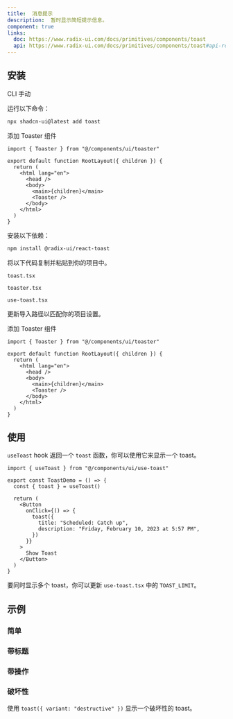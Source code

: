 ```yaml
---
title:  消息提示
description:  暂时显示简短提示信息。
component: true
links:
  doc: https://www.radix-ui.com/docs/primitives/components/toast
  api: https://www.radix-ui.com/docs/primitives/components/toast#api-reference
---
```


<ComponentPreview name="toast-demo" />

## 安装

<Tabs defaultValue="cli">

<TabsList>
  <TabsTrigger value="cli">CLI</TabsTrigger>
  <TabsTrigger value="manual">手动</TabsTrigger>
</TabsList>
<TabsContent value="cli">

<Steps>

<Step>运行以下命令：</Step>

```bash
npx shadcn-ui@latest add toast
```

<Step>添加 Toaster 组件</Step>

```tsx title="app/layout.tsx" {1,9}
import { Toaster } from "@/components/ui/toaster"

export default function RootLayout({ children }) {
  return (
    <html lang="en">
      <head />
      <body>
        <main>{children}</main>
        <Toaster />
      </body>
    </html>
  )
}
```

</Steps>

</TabsContent>

<TabsContent value="manual">

<Steps>

<Step>安装以下依赖：</Step>

```bash
npm install @radix-ui/react-toast
```

<Step>将以下代码复制并粘贴到你的项目中。</Step>

`toast.tsx`

<ComponentSource name="toast" />

`toaster.tsx`

<ComponentSource name="toast" fileName="toaster" />

`use-toast.tsx`

<ComponentSource name="toast" fileName="use-toast" />

<Step>更新导入路径以匹配你的项目设置。</Step>

<Step>添加 Toaster 组件</Step>

```tsx title="app/layout.tsx" {1,9}
import { Toaster } from "@/components/ui/toaster"

export default function RootLayout({ children }) {
  return (
    <html lang="en">
      <head />
      <body>
        <main>{children}</main>
        <Toaster />
      </body>
    </html>
  )
}
```

</Steps>

</TabsContent>

</Tabs>

## 使用

`useToast` hook 返回一个 `toast` 函数，你可以使用它来显示一个 toast。

```tsx
import { useToast } from "@/components/ui/use-toast"
```

```tsx {2,7-10}
export const ToastDemo = () => {
  const { toast } = useToast()

  return (
    <Button
      onClick={() => {
        toast({
          title: "Scheduled: Catch up",
          description: "Friday, February 10, 2023 at 5:57 PM",
        })
      }}
    >
      Show Toast
    </Button>
  )
}
```

<Callout>

要同时显示多个 toast，你可以更新 `use-toast.tsx` 中的 `TOAST_LIMIT`。

</Callout>

## 示例

### 简单

<ComponentPreview name="toast-simple" />

### 带标题

<ComponentPreview name="toast-with-title" />

### 带操作

<ComponentPreview name="toast-with-action" />

### 破坏性

使用 `toast({ variant: "destructive" })` 显示一个破坏性的 toast。

<ComponentPreview name="toast-destructive" />